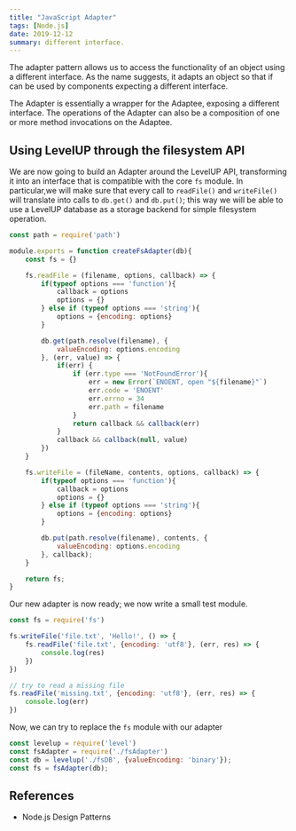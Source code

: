 ```yaml
---
title: "JavaScript Adapter"
tags: [Node.js]
date: 2019-12-12
summary: different interface.
---
```


The adapter pattern allows us to access the functionality of an object using a
different interface. As the name suggests, it adapts an object so that if can be
used by components  expecting a different interface.

The Adapter is essentially a wrapper for the Adaptee, exposing a different
interface. The operations of the Adapter can also be a composition of one or
more method invocations on the Adaptee.

## Using LevelUP through the filesystem API

We are now going to build an Adapter around the LevelUP API, transforming it
into an interface that is compatible with the core `fs` module. In particular,we
will  make sure that every call to `readFile()` and `writeFile()` will translate
into calls to `db.get()` and `db.put()`; this way we will be able to use a
LevelUP database as a storage backend for simple filesystem operation.

```javascript
const path = require('path')

module.exports = function createFsAdapter(db){
    const fs = {}

    fs.readFile = (filename, options, callback) => {
        if(typeof options === 'function'){
            callback = options
            options = {}
        } else if (typeof options === 'string'){
            options = {encoding: options}
        }

        db.get(path.resolve(filename), {
            valueEncoding: options.encoding
        }, (err, value) => {
            if(err) {
                if (err.type === 'NotFoundError'){
                    err = new Error(`ENOENT, open "${filename}"`)
                    err.code = 'ENOENT'
                    err.errno = 34
                    err.path = filename
                }
                return callback && callback(err)
            }
            callback && callback(null, value)
        })
    }

    fs.writeFile = (fileName, contents, options, callback) => {
        if(typeof options === 'function'){
            callback = options
            options = {}
        } else if (typeof options === 'string'){
            options = {encoding: options}
        }

        db.put(path.resolve(filename), contents, {
            valueEncoding: options.encoding
        }, callback);
    }

    return fs;
}
```

Our new adapter is now ready; we now write a small test module.

```javascript
const fs = require('fs')

fs.writeFile('file.txt', 'Hello!', () => {
    fs.readFile('file.txt', {encoding: 'utf8'}, (err, res) => {
        console.log(res)
    })
})

// try to read a missing file
fs.readFile('missing.txt', {encoding: 'utf8'}, (err, res) => {
    console.log(err)
})
```

Now, we can try to replace the `fs` module with our adapter

```javascript
const levelup = require('level')
const fsAdapter = require('./fsAdapter')
const db = levelup('./fsDB', {valueEncoding: 'binary'});
const fs = fsAdapter(db);
```

## References

- Node.js Design Patterns
